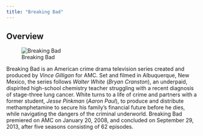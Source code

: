 ```yaml
---
title: "Breaking Bad"
---
```


## Overview

![Breaking Bad](https://images.app.goo.gl/h6Ldd1DJf27MpcUk9)


Breaking Bad is an American crime drama television series created and produced by *Vince Gilligan* for AMC. Set and filmed in Albuquerque, New Mexico, the series follows *Walter White* (*Bryan Cranston*), an underpaid, dispirited high-school chemistry teacher struggling with a recent diagnosis of stage-three lung cancer. White turns to a life of crime and partners with a former student, *Jesse Pinkman* (*Aaron Paul*), to produce and distribute methamphetamine to secure his family's financial future before he dies, while navigating the dangers of the criminal underworld. Breaking Bad premiered on AMC on January 20, 2008, and concluded on September 29, 2013, after five seasons consisting of 62 episodes.


